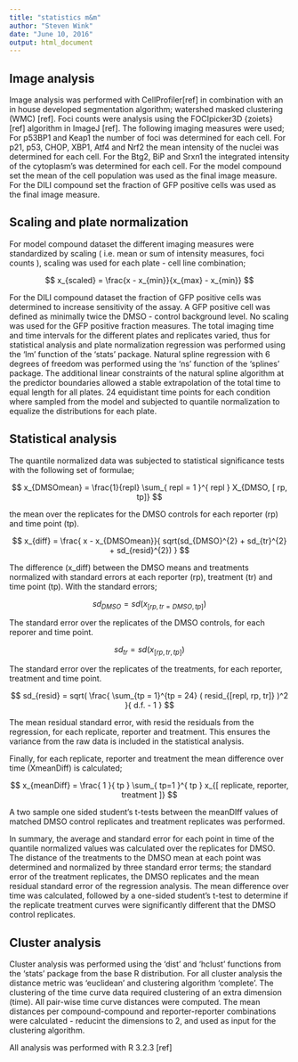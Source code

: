 ```yaml
---
title: "statistics m&m"
author: "Steven Wink"
date: "June 10, 2016"
output: html_document
---
```






## Image analysis 

Image analysis was performed with CellProfiler[ref] in combination with an in house developed segmentation algorithm; watershed masked clustering (WMC) [ref]. Foci counts were analysis using the FOCIpicker3D {zoiets} [ref] algorithm in ImageJ [ref]. 
The following imaging measures were used; For p53BP1 and Keap1 the number of foci was determined for each cell. For p21, p53, CHOP, XBP1, Atf4 and Nrf2 the mean intensity of the nuclei was determined for each cell. For the Btg2, BiP and Srxn1 the integrated intensity of the cytoplasm's was determined for each cell. For the model compound set the mean of the cell population was used as the final image measure. For the DILI compound set the fraction of GFP positive cells was used as the final image measure.

## Scaling and plate normalization

For model compound dataset the different imaging measures were standardized by scaling ( i.e. mean or sum of intensity measures, foci counts ), scaling was used for each plate - cell line combination;

$$ x_{scaled} = \frac{x - x_{min}}{x_{max} - x_{min}}  $$


For the DILI compound dataset the fraction of GFP positive cells was determined to increase sensitivity of the assay. A GFP positive cell was defined as minimally twice the DMSO - control background level. No scaling was used for the GFP positive fraction measures.
The total imaging time and time intervals for the different plates and replicates varied, thus for statistical analysis and plate normalization regression was performed using the 'lm' function of the 'stats' package. Natural spline regression with 6 degrees of freedom was performed using the 'ns' function of the 'splines' package. The additional linear constraints of the natural spline algorithm at the predictor boundaries allowed a stable extrapolation of the total time to equal length for all plates. 24 equidistant time points for each condition where sampled from the model and subjected to quantile normalization to equalize the distributions for each plate. 

## Statistical analysis


The quantile normalized data was subjected to statistical significance tests with the following set of formulae;

$$ x_{DMSOmean} = \frac{1}{repl} 
  \sum_{
    repl = 1 
    }^{
    repl
    } X_{DMSO, [ rp, tp]} $$

the mean over the replicates for the DMSO controls for each reporter (rp) and time point (tp). 


$$ x_{diff} = \frac{
  x - x_{DMSOmean}}{
    sqrt(sd_{DMSO}^{2} + sd_{tr}^{2} + sd_{resid}^{2})
  } $$

The difference (x_diff) between the DMSO means and treatments normalized with standard errors at each reporter (rp), treatment (tr) and time point (tp). With the standard errors;

$$ sd_{DMSO} = sd(x_{ [ rp, tr=DMSO, tp ]} ) $$

The standard error over the replicates of the DMSO controls, for each reporer and time point.

$$ sd_{tr} = sd(x_{ [ rp, tr, tp ]} ) $$

The standard error over the replicates of the treatments, for each reporter, treatment and time point.

$$ sd_{resid} = sqrt( \frac{ 
    \sum_{tp = 1}^{tp = 24} ( resid_{[repl, rp, tr]} )^2 }{
    d.f. - 1
    }  $$  

The mean residual standard error, with resid the residuals from the regression, for each replicate, reporter and treatment.
This ensures the variance from the raw data is included in the statistical analysis.

Finally, for each replicate, reporter and treatment the mean difference over time (XmeanDiff) is calculated;

$$ x_{meanDiff} = \frac{ 1 }{ tp } \sum_{ tp=1 }^{ tp } x_{[ replicate, reporter, treatment ]} $$

A two sample one sided student's t-tests between the meanDIff values of matched DMSO control replicates and treatment replicates was performed. 

In summary, the average and standard error for each point in time of the quantile normalized values was calculated over the replicates for DMSO. The distance of the treatments to the DMSO mean at each point was determined and normalized by three standard error terms; the standard error of the treatment replicates, the DMSO replicates and the mean residual standard error of the regression analysis.
The mean difference over time was calculated, followed by a one-sided student's t-test to determine if the replicate treatment curves were significantly different that the DMSO control replicates.


## Cluster analysis
Cluster analysis was performed using the 'dist' and 'hclust' functions from the 'stats' package from the base R distribution.
For all cluster analysis the distance metric was 'euclidean' and clustering algorithm 'complete'.
The clustering of the time curve data required clustering of an extra dimension (time). All pair-wise time curve distances were computed. The mean distances per compound-compound and reporter-reporter combinations were calculated - reducint the dimensions to 2, and used as input for the clustering algorithm. 

All analysis was performed with R 3.2.3  [ref]
